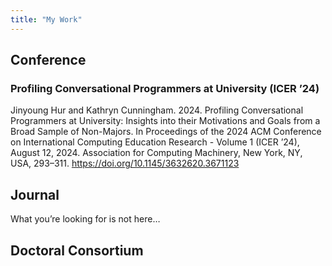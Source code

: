 ```yaml
---
title: "My Work"
---
```


## Conference

### Profiling Conversational Programmers at University (ICER '24)
Jinyoung Hur and Kathryn Cunningham. 2024. Profiling Conversational Programmers at University: Insights into their Motivations and Goals from a Broad Sample of Non-Majors. In Proceedings of the 2024 ACM Conference on International Computing Education Research - Volume 1 (ICER ’24), August 12, 2024. Association for Computing Machinery, New York, NY, USA, 293–311. <https://doi.org/10.1145/3632620.3671123>

## Journal

What you're looking for is not here...

## Doctoral Consortium
